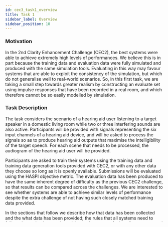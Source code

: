 ```yaml
---
id: cec3_task1_overview
title: Task 1 
sidebar_label: Overview
sidebar_position: 10
---
```


### Motivation

In the 2nd Clarity Enhancement Challenge (CEC2), the best systems were able to achieve extremely high levels of performances. We believe this is in part because the training data and evaluation data were fully simulated and produced with the same simulation tools. Evaluating in this way may favour systems that are able to exploit the consistency of the simulation, but which do not generalise well to real-world scenarios. So, in this first task, we are taking a small step towards greater realism by constructing an evaluate set using impulse responses that have been recorded in a real room, and which therefore cannot be so easily modelled by simulation.

### Task Description

The task considers the scenario of a hearing aid user listening to a target speaker in a domestic living room while two or three interfering sounds are also active. Participants will be provided with signals representing the six input channels of a hearing aid device, and will be asked to process the signals so as to produce hearing aid outputs that maximise the intelligibility of the target speech. For each scene that needs to be processed, the audiogram of the hearing aid user will be provided.

Participants are asked to train their systems using the training data and training data generation tools provided with CEC2, or with any other data they choose so long as it is openly available. Submissions will be evaluated using the HASPI objective metric. The evaluation data has been produced to have the same inherent degree of difficulty as the previous CEC2 challenge, so that results can be compared across the challenges. We are interested to see whether systems are able to achieve similar levels of performance despite the extra challenge of not having such closely matched training data provided.

In the sections that follow we describe how that data has been collected and the what data has been provided; the rules that all systems need to follow; the evaluation metric and the performance of a baseline system; and instructions on what you need to prepare for submission.
